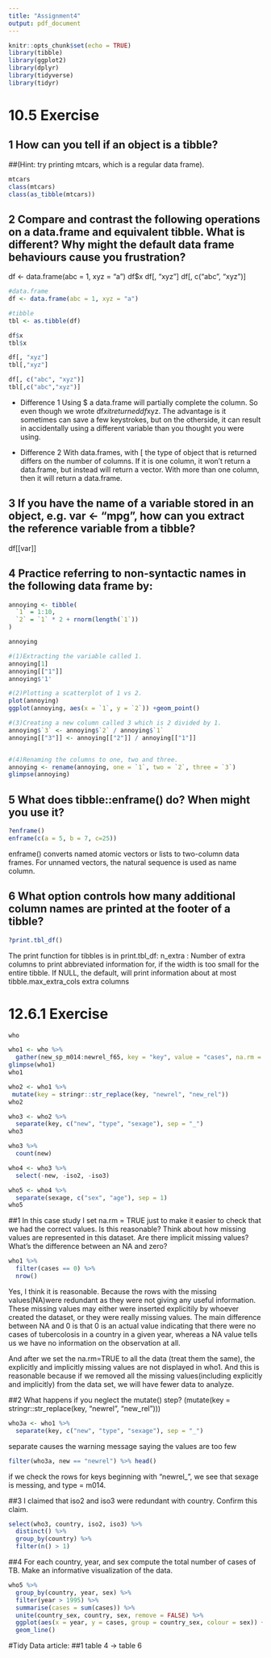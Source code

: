 ```yaml
---
title: "Assignment4"
output: pdf_document
---
```


```r
knitr::opts_chunk$set(echo = TRUE)
library(tibble)
library(ggplot2)
library(dplyr)
library(tidyverse)
library(tidyr)
```

# 10.5 Exercise

## 1 How can you tell if an object is a tibble? 
##(Hint: try printing mtcars, which is a regular data frame).
```r
mtcars
class(mtcars)
class(as_tibble(mtcars))
```

## 2 Compare and contrast the following operations on a data.frame and equivalent tibble. What is different? Why might the default data frame behaviours cause you frustration?
df <- data.frame(abc = 1, xyz = "a")
df$x
df[, "xyz"]
df[, c("abc", "xyz")]
```r
#data.frame
df <- data.frame(abc = 1, xyz = "a")

#tibble
tbl <- as.tibble(df)

df$x
tbl$x

df[, "xyz"]
tbl[,"xyz"]

df[, c("abc", "xyz")]
tbl[,c("abc","xyz")]

```
- Difference 1
Using $ a data.frame will partially complete the column. So even though we wrote df$x it returned df$xyz. The advantage is it sometimes can save a few keystrokes, but on the otherside, it can result in accidentally using a different variable than you thought you were using.

- Difference 2
With data.frames, with [ the type of object that is returned differs on the number of columns. If it is one column, it won’t return a data.frame, but instead will return a vector. With more than one column, then it will return a data.frame. 

## 3 If you have the name of a variable stored in an object, e.g. var <- "mpg", how can you extract the reference variable from a tibble?

df[[var]]

## 4 Practice referring to non-syntactic names in the following data frame by:
```r
annoying <- tibble(
  `1` = 1:10,
  `2` = `1` * 2 + rnorm(length(`1`))
)

annoying

#(1)Extracting the variable called 1.
annoying[1]
annoying[["1"]]
annoying$'1'

#(2)Plotting a scatterplot of 1 vs 2.
plot(annoying)
ggplot(annoying, aes(x = `1`, y = `2`)) +geom_point()

#(3)Creating a new column called 3 which is 2 divided by 1.
annoying$`3` <- annoying$`2` / annoying$`1`
annoying[["3"]] <- annoying[["2"]] / annoying[["1"]]


#(4)Renaming the columns to one, two and three.
annoying <- rename(annoying, one = `1`, two = `2`, three = `3`)
glimpse(annoying)
```

## 5 What does tibble::enframe() do? When might you use it?
```r
?enframe()
enframe(c(a = 5, b = 7, c=25))
```
enframe() converts named atomic vectors or lists to two-column data frames. For unnamed vectors, the natural sequence is used as name column.

## 6 What option controls how many additional column names are printed at the footer of a tibble?
```r
?print.tbl_df()
```
The print function for tibbles is in print.tbl_df:
n_extra	: Number of extra columns to print abbreviated information for, if the width is too small for the entire tibble. If NULL, the default, will print information about at most tibble.max_extra_cols extra columns


# 12.6.1 Exercise

```r
who

who1 <- who %>%
  gather(new_sp_m014:newrel_f65, key = "key", value = "cases", na.rm = TRUE)
glimpse(who1)
who1

who2 <- who1 %>%
 mutate(key = stringr::str_replace(key, "newrel", "new_rel"))
who2

who3 <- who2 %>%
  separate(key, c("new", "type", "sexage"), sep = "_")
who3

who3 %>%
  count(new)

who4 <- who3 %>%
  select(-new, -iso2, -iso3)

who5 <- who4 %>%
  separate(sexage, c("sex", "age"), sep = 1)
who5
```

##1 In this case study I set na.rm = TRUE just to make it easier to check that we had the correct values. Is this reasonable? Think about how missing values are represented in this dataset. Are there implicit missing values? What’s the difference between an NA and zero?

```r
who1 %>%
  filter(cases == 0) %>%
  nrow()
```
Yes, I think it is reasonable. 
Because the rows with the missing values(NA)were redundant as they were not giving any useful information. These missing values may either were inserted explicitily by whoever created the dataset, or they were really missing values. 
The main difference between NA and 0 is that 0 is an actual value indicating that there were no cases of tubercolosis in a country in a given year, whereas a NA value tells us we have no information on the observation at all.

And after we set the na.rm=TRUE to all the data (treat them the same), the explicitly and implicitly missing values are not displayed in who1. And this is reasonable because if we removed all the missing values(including explicitly and implicitly) from the data set, we will have fewer data to analyze. 

##2 What happens if you neglect the mutate() step? (mutate(key = stringr::str_replace(key, "newrel", "new_rel")))
```r
who3a <- who1 %>%
  separate(key, c("new", "type", "sexage"), sep = "_")
```
separate causes the warning message saying the values are too few 
```r
filter(who3a, new == "newrel") %>% head()
```
if we check the rows for keys beginning with "newrel_", we see that sexage is messing, and type = m014.

##3 I claimed that iso2 and iso3 were redundant with country. Confirm this claim.
```r
select(who3, country, iso2, iso3) %>%
  distinct() %>%
  group_by(country) %>%
  filter(n() > 1)
```

##4 For each country, year, and sex compute the total number of cases of TB. Make an informative visualization of the data.
```r
who5 %>%
  group_by(country, year, sex) %>%
  filter(year > 1995) %>%
  summarise(cases = sum(cases)) %>%
  unite(country_sex, country, sex, remove = FALSE) %>%
  ggplot(aes(x = year, y = cases, group = country_sex, colour = sex)) +
  geom_line()

```

#Tidy Data article:
##1 table 4 -> table 6
```r

```

